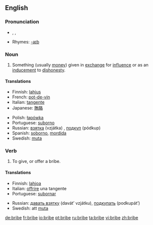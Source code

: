 ==English==

===Pronunciation===
*{{AHD|brīb}}, {{IPA|/braɪb/}}, {{SAMPA|/braIb/}}
*Rhymes: [[Rhymes:English:-aɪb|-aɪb]]

===Noun===
{{en-noun}}

# Something (usually [[money]]) given in [[exchange]] for [[influence]] or as an [[inducement]] to [[dishonesty]].

====Translations====
{{top}}
*Finnish: [[lahjus]]
*French: [[pot-de-vin]] {{m}}
*Italian: [[tangente]] {{f}}
*Japanese: [[賄賂]]
{{mid}}
*Polish: [[łapówka]] {{f}}
*Portuguese: [[suborno]] {{m}}
*Russian: [[взятка]] (vzjátka) {{f}}, [[подкуп]] (pódkup) {{m}}
*Spanish: [[soborno]], {{italbrac|Mexico|slang}} [[mordida]] {{f}}
*Swedish: [[muta]] {{u}}
{{bottom}}

===Verb===
{{en-verb|brib|ing}}

# To give, or offer a bribe.

====Translations====
{{top}}
*Finnish: [[lahjoa]]
*Italian: [[offrire]] una tangente
*Portuguese: [[subornar]]
{{mid}}
*Russian: [[давать взятку]] (davát’ vzjátku), [[подкупать]] (podkupát’)
*Swedish: att [[muta]]
{{bottom}}

[[de:bribe]]
[[fr:bribe]]
[[io:bribe]]
[[pt:bribe]]
[[ru:bribe]]
[[ta:bribe]]
[[vi:bribe]]
[[zh:bribe]]